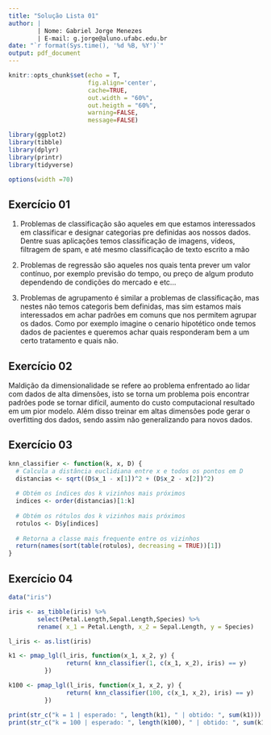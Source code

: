 ```yaml
---
title: "Solução Lista 01"
author: |
        | Nome: Gabriel Jorge Menezes
        | E-mail: g.jorge@aluno.ufabc.edu.br
date: "`r format(Sys.time(), '%d %B, %Y')`"
output: pdf_document
---
```


```r
knitr::opts_chunk$set(echo = T,
                      fig.align='center',
                      cache=TRUE,
                      out.width = "60%",
                      out.heigth = "60%",
                      warning=FALSE,
                      message=FALSE)

library(ggplot2)
library(tibble)
library(dplyr)
library(printr)
library(tidyverse)

options(width =70)
```

## Exercício 01

1. Problemas de classificação são aqueles em que estamos interessados em classificar e designar categorias pre definidas aos nossos dados. Dentre suas aplicações temos classificação de imagens, vídeos, filtragem de spam, e até mesmo classificação de texto escrito a mão

2. Problemas de regressão são aqueles nos quais tenta prever um valor contínuo, por exemplo previsão do tempo, ou preço de algum produto dependendo de condições do mercado e etc...

3. Problemas de agrupamento é similar a problemas de classificação, mas nestes não temos categoris bem definidas, mas sim estamos mais interessados em achar padrões em comuns que nos permitem agrupar os dados. Como por exemplo imagine o cenario hipotético onde temos dados de pacientes e queremos achar quais responderam bem a um certo tratamento e quais não.

## Exercício 02

Maldição da dimensionalidade se refere ao problema enfrentado ao lidar com dados de alta dimensões, isto se torna um problema pois encontrar padrões pode se tornar difícil, aumento do custo computacional resultado em um pior modelo. Além disso treinar em altas dimensões pode gerar o overfitting dos dados, sendo assim não generalizando para novos dados.

## Exercício 03


```r
knn_classifier <- function(k, x, D) {
  # Calcula a distância euclidiana entre x e todos os pontos em D
  distancias <- sqrt((D$x_1 - x[1])^2 + (D$x_2 - x[2])^2)
  
  # Obtém os índices dos k vizinhos mais próximos
  indices <- order(distancias)[1:k]
  
  # Obtém os rótulos dos k vizinhos mais próximos
  rotulos <- D$y[indices]
  
  # Retorna a classe mais frequente entre os vizinhos
  return(names(sort(table(rotulos), decreasing = TRUE))[1])
}
```

## Exercício 04
```r
data("iris")

iris <- as_tibble(iris) %>%
        select(Petal.Length,Sepal.Length,Species) %>%
        rename( x_1 = Petal.Length, x_2 = Sepal.Length, y = Species)

l_iris <- as.list(iris)

k1 <- pmap_lgl(l_iris, function(x_1, x_2, y) {
                return( knn_classifier(1, c(x_1, x_2), iris) == y)
          })

k100 <- pmap_lgl(l_iris, function(x_1, x_2, y) {
                return( knn_classifier(100, c(x_1, x_2), iris) == y)
          })

print(str_c("k = 1 | esperado: ", length(k1), " | obtido: ", sum(k1)))
print(str_c("k = 100 | esperado: ", length(k100), " | obtido: ", sum(k100)))
```